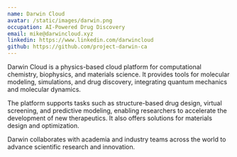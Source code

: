 ```yaml
---
name: Darwin Cloud
avatar: /static/images/darwin.png
occupation: AI-Powered Drug Discovery
email: mike@darwincloud.xyz
linkedin: https://www.linkedin.com/darwincloud
github: https://github.com/project-darwin-ca
---
```


Darwin Cloud is a physics-based cloud platform for computational chemistry, biophysics, and materials science. It provides tools for molecular modeling, simulations, and drug discovery, integrating quantum mechanics and molecular dynamics.

The platform supports tasks such as structure-based drug design, virtual screening, and predictive modeling, enabling researchers to accelerate the development of new therapeutics. It also offers solutions for materials design and optimization.

Darwin collaborates with academia and industry teams across the world to advance scientific research and innovation. 

